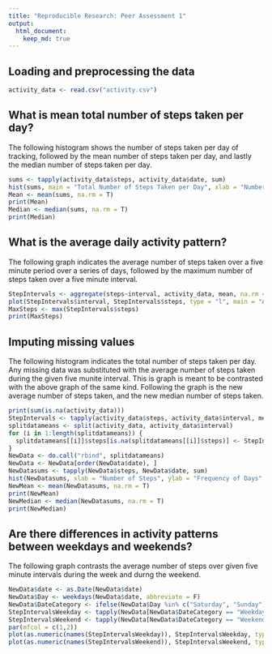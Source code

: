 ```yaml
---
title: "Reproducible Research: Peer Assessment 1"
output: 
  html_document:
    keep_md: true
---
```



## Loading and preprocessing the data
```r
activity_data <- read.csv("activity.csv")
```


## What is mean total number of steps taken per day?
The following histogram shows the number of steps taken per day of tracking, followed by the mean number of steps taken per day, and lastly the median number of steps taken per day.
```r
sums <- tapply(activity_data$steps, activity_data$date, sum)
hist(sums, main = "Total Number of Steps Taken per Day", xlab = "Number of Steps", ylab = "Frequency of Days")
Mean <- mean(sums, na.rm = T)
print(Mean)
Median <- median(sums, na.rm = T)
print(Median)
```


## What is the average daily activity pattern?
The following graph indicates the average number of steps taken over a five minute period over a series of days, followed by the maximum number of steps taken over a five minute interval. 
```r
StepIntervals <- aggregate(steps~interval, activity_data, mean, na.rm = T)
plot(StepIntervals$interval, StepIntervals$steps, type = "l", main = "Average Daily Activity Pattern", xlab = "Five Minute Interval", ylab = "Average Steps Taken")
MaxSteps <- max(StepIntervals$steps)
print(MaxSteps)
```


## Imputing missing values
The following histogram indicates the total number of steps taken per day. Any missing data was substituted with the average number of steps taken during the given five munite interval. This is graph is meant to be contrasted with the above graph of the same kind. Following the graph is the new average number of steps taken, and the new median number of steps taken. 
```r
print(sum(is.na(activity_data)))
StepIntervals <- tapply(activity_data$steps, activity_data$interval, mean, na.rm = T)
splitdatameans <- split(activity_data, activity_data$interval)
for (i in 1:length(splitdatameans)) {
  splitdatameans[[i]]$steps[is.na(splitdatameans[[i]]$steps)] <- StepIntervals[i]
}
NewData <- do.call("rbind", splitdatameans)
NewData <- NewData[order(NewData$date), ]
NewDatasums <- tapply(NewData$steps, NewData$date, sum)
hist(NewDatasums, xlab = "Number of Steps", ylab = "Frequency of Days", main = "Number of Steps Taken per Day")
NewMean <- mean(NewDatasums, na.rm = T)
print(NewMean)
NewMedian <- median(NewDatasums, na.rm = T)
print(NewMedian)
```


## Are there differences in activity patterns between weekdays and weekends?
The following graph contrasts the average number of steps over  given five minute intervals during the week and durng the weekend.  
```r
NewData$date <- as.Date(NewData$date)
NewData$Day <- weekdays(NewData$date, abbreviate = F)
NewData$DateCategory <- ifelse(NewData$Day %in% c("Saturday", "Sunday"), "Weekend", "Weekday")
StepIntervalsWeekday <- tapply(NewData[NewData$DateCategory == "Weekday", ]$steps, NewData[NewData$DateCategory == "Weekday", ]$interval, mean, na.rm = T)
StepIntervalsWeekend <- tapply(NewData[NewData$DateCategory == "Weekend", ]$steps, NewData[NewData$DateCategory == "Weekend", ]$interval, mean, na.rm = T)
par(mfcol = c(1,2))
plot(as.numeric(names(StepIntervalsWeekday)), StepIntervalsWeekday, type = "l", main = "Activity Patterns: Weekday", xlab = "Interval", ylab = "Number of Steps")
plot(as.numeric(names(StepIntervalsWeekend)), StepIntervalsWeekend, type = "l", main = "Activity Patterns: Weekend", xlab = "Interval", ylab = "Number of Steps")
```
